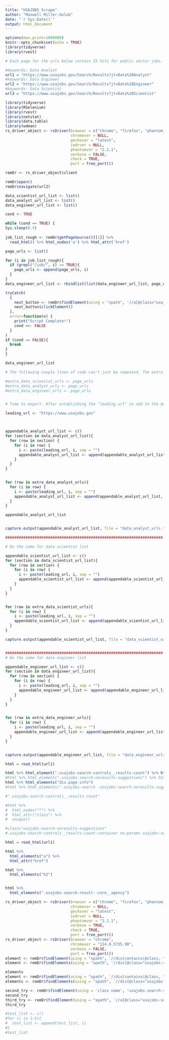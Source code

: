 ```yaml
---
title: "USAJOBS Scrape"
author: "Maxwell Miller-Golub"
date: "`r Sys.Date()`"
output: html_document
---
```


```r
options(max.print=1000000)
knitr::opts_chunk$set(echo = TRUE)
library(tidyverse)
library(rvest)
```

```r
# Each page for the urls below contain 25 hits for public sector jobs.

#keywords: Data Analyst
url1 = "https://www.usajobs.gov/Search/Results?jt=Data%20Analyst"
#keywords: Data Engineer
url2 = "https://www.usajobs.gov/Search/Results?jt=Data%20Engineer"
#keywords: Data Scientist
url3 = "https://www.usajobs.gov/Search/Results?jt=Data%20Scientist"

```


```r
library(tidyverse)
library(RSelenium)
library(rvest)
library(netstat)
library(data.table)
library(wdman)
rs_driver_object <- rsDriver(browser = c("chrome", "firefox", "phantomjs", "internet explorer"),
                             chromever = NULL,
                             geckover = "latest",
                             iedrver = NULL,
                             phantomver = "2.1.1",
                             verbose = FALSE,
                             check = TRUE,
                             port = free_port())

remDr <- rs_driver_object$client

remDr$open()
remDr$navigate(url2)

data_scientist_url_list <- list()
data_analyst_url_list <- list()
data_engineer_url_list <- list()

cond <- TRUE

while (cond == TRUE) {
Sys.sleep(0.5)
  
job_list_rough <- remDr$getPageSource()[[1]] %>%
  read_html() %>% html_nodes('a') %>% html_attr('href') 

page_urls <- list()

for (i in job_list_rough){
  if (grepl("/job/", i) == TRUE){
    page_urls <- append(page_urls, i)
  }
}
data_engineer_url_list <- rbindlist(list(data_engineer_url_list, page_urls))

tryCatch(
  {
    next_button <- remDr$findElement(using = "xpath", '//a[@class="usajobs-search-pagination__next-page"]')
    next_button$clickElement()
  },
  error=function(e) {
    print("Script Complete!")
    cond <<- FALSE
  }
)
if (cond == FALSE){
  break
}
}

data_engineer_url_list
```

```r
# The following couple lines of code can't just be repeated. The extra page urls from running the code chunk above will be added back to the data before exporting it to txt files below.

#extra_data_scientist_urls <- page_urls
#extra_data_analyst_urls <- page_urls
#extra_data_engineer_urls <- page_urls


# Time to export. After establishing the "leading url" to add to the beginning of each href, the code will append the last couple of urls that didn't fit (because rbindlist was looking for exactly 25 inputs and the last page didnt have 25). After appending the final urls, capture.output creates an output file of all urls. The result is 3 text files with (likely some overlapping) urls that each lead to a single job posting. The next step will take each url and scrape it for pertinent information

leading_url <- "https://www.usajobs.gov"



appendable_analyst_url_list <- c()
for (section in data_analyst_url_list){
  for (row in section) {
    for (i in row) {
      i <- paste(leading_url, i, sep = "")
      appendable_analyst_url_list <- append(appendable_analyst_url_list, i)
    }
  }
}


for (row in extra_data_analyst_urls){
  for (i in row) {
    i <- paste(leading_url, i, sep = "")
    appendable_analyst_url_list <- append(appendable_analyst_url_list, i)
  }
}

appendable_analyst_url_list


capture.output(appendable_analyst_url_list, file = "data_analyst_urls.txt")

######################################################################

# Do the same for data scientist list

appendable_scientist_url_list <- c()
for (section in data_scientist_url_list){
  for (row in section) {
    for (i in row) {
      i <- paste(leading_url, i, sep = "")
      appendable_scientist_url_list <- append(appendable_scientist_url_list, i)
    }
  }
}


for (row in extra_data_scientist_urls){
  for (i in row) {
    i <- paste(leading_url, i, sep = "")
    appendable_scientist_url_list <- append(appendable_scientist_url_list, i)
  }
}

capture.output(appendable_scientist_url_list, file = "data_scientist_urls.txt")


######################################################################
# Do the same for data engineer list

appendable_engineer_url_list <- c()
for (section in data_engineer_url_list){
  for (row in section) {
    for (i in row) {
      i <- paste(leading_url, i, sep = "")
      appendable_engineer_url_list <- append(appendable_engineer_url_list, i)
    }
  }
}


for (row in extra_data_engineer_urls){
  for (i in row) {
    i <- paste(leading_url, i, sep = "")
    appendable_engineer_url_list <- append(appendable_engineer_url_list, i)
  }
}


capture.output(appendable_engineer_url_list, file = "data_engineer_urls.txt")

```












```r
html = read_html(url1)

html %>% html_element(".usajobs-search-controls__results-count") %>% html_text2()
#html %>% html_element(".usajobs-search-noresults-suggestions") %>% html_text2()
html %>% html_elements("div.page-info")
#html %>% html_elements(".usajobs-search .usajobs-search-noresults-suggestions")

#".usajobs-search-controls__results-count"

#html %>% 
#  html_nodes("*") %>% 
#  html_attr("class") %>% 
#  unique()

#class="usajobs-search-noresults-suggestions"
#.usajobs-search-controls__results-count-container no-params usajobs-search-noresults
```

```r

html = read_html(url1)

html %>% 
  html_elements("a") %>% 
  html_attr("href")

html %>% 
  html_elements("h2")


html %>% 
  html_elements(".usajobs-search-result--core__agency")


```



```r
rs_driver_object <- rsDriver(browser = c("chrome", "firefox", "phantomjs", "internet explorer"),
                             chromever = NULL,
                             geckover = "latest",
                             iedrver = NULL,
                             phantomver = "2.1.1",
                             verbose = TRUE,
                             check = TRUE,
                             port = free_port())
rs_driver_object <- rsDriver(browser = "chrome",
                             chromever = "114.0.5735.90",
                             verbose = FALSE,
                             port = free_port())
element <- remDr$findElement(using = "xpath", '//div[contains(@class, "usajobs-search-result--core"')
element <- remDr$findElements(using = "xpath", '//div[@class="usajobs-search-result--core"')

elements
element <- remDr$findElement(using = "xpath", '//div[contains(@class, "usajobs-search-result--core"')
elements <- remDr$findElements(using = "xpath", '//div[@class="usajobs-search-result--core"')

second_try <- remDr$findElement(using = 'class name', 'usajobs-search-result--core__title search-joa-link')
second_try
third_try <- remDr$findElement(using = "xpath", '//a[@class="usajobs-search-save-cta"]')
third_try

#test_list <- c()
#for (i in 1:5){
#  test_list <- append(test_list, i)
#}
#test_list
```








